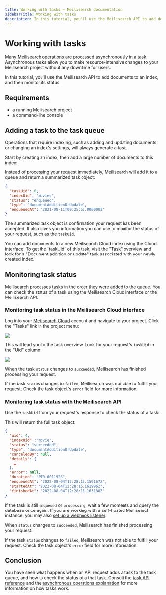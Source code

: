 ```yaml
---
title: Working with tasks — Meilisearch documentation
sidebarTitle: Working with tasks
description: In this tutorial, you'll use the Meilisearch API to add documents to an index, and then monitor its status.
---
```



# Working with tasks

[Many Meilisearch operations are processed asynchronously](/learn/async/asynchronous_operations) in a task. Asynchronous tasks allow you to make resource-intensive changes to your Meilisearch project without any downtime for users.

In this tutorial, you'll use the Meilisearch API to add documents to an index, and then monitor its status.

## Requirements

- a running Meilisearch project
- a command-line console

## Adding a task to the task queue

Operations that require indexing, such as adding and updating documents or changing an index's settings, will always generate a task.

Start by creating an index, then add a large number of documents to this index:

<AddMoviesJson1 />

Instead of processing your request immediately, Meilisearch will add it to a queue and return a summarized task object:

```json
{
  "taskUid": 0,
  "indexUid": "movies",
  "status": "enqueued",
  "type": "documentAdditionOrUpdate",
  "enqueuedAt": "2021-08-11T09:25:53.000000Z"
}
```

The summarized task object is confirmation your request has been accepted. It also gives you information you can use to monitor the status of your request, such as the `taskUid`.

<Note>
You can add documents to a new Meilisearch Cloud index using the Cloud interface. To get the `taskUid` of this task, visit the "Task" overview and look for a "Document addition or update" task associated with your newly created index.
</Note>

## Monitoring task status

Meilisearch processes tasks in the order they were added to the queue. You can check the status of a task using the Meilisearch Cloud interface or the Meilisearch API.

### Monitoring task status in the Meilisearch Cloud interface

Log into your [Meilisearch Cloud](https://meilisearch.com/cloud?utm_campaign=oss&utm_source=docs&utm_medium=tasks-tutorial) account and navigate to your project. Click the "Tasks" link in the project menu:

![](/assets/images/cloud-tasks-tutorial/01-tasks-menu.png)

This will lead you to the task overview. Look for your request's `taskUid` in the "Uid" column:

![](/assets/images/cloud-tasks-tutorial/01-tasks-table.png)

When the task `status` changes to `succeeded`, Meilisearch has finished processing your request.

If the task `status` changes to `failed`, Meilisearch was not able to fulfill your request. Check the task object's `error` field for more information.

### Monitoring task status with the Meilisearch API

Use the `taskUid` from your request's response to check the status of a task:

<CodeSamples id="get_task_1" />

This will return the full task object:

```json
{
  "uid": 4,
  "indexUid" :"movie",
  "status": "succeeded",
  "type": "documentAdditionOrUpdate",
  "canceledBy": null,
  "details": {
    …
  },
  "error": null,
  "duration": "PT0.001192S",
  "enqueuedAt": "2022-08-04T12:28:15.159167Z",
  "startedAt": "2022-08-04T12:28:15.161996Z",
  "finishedAt": "2022-08-04T12:28:15.163188Z"
}
```

If the task is still `enqueued` or `processing`, wait a few moments and query the database once again. If you are working with a self-hosted Meilisearch instance, you may also [set up a webhook listener](/learn/async/task_webhook).

When `status` changes to `succeeded`, Meilisearch has finished processing your request.

If the task `status` changes to `failed`, Meilisearch was not able to fulfill your request. Check the task object's `error` field for more information.

## Conclusion

You have seen what happens when an API request adds a task to the task queue, and how to check the status of a that task. Consult the [task API reference](/reference/api/tasks) and the [asynchronous operations explanation](/learn/async/asynchronous_operations) for more information on how tasks work.
